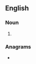 ==English==

===Noun===
{{head|en|noun plural form}}

# {{plural of|adopter|lang=en}}

===Anagrams===
* {{anagrams|en|drop seat|pastored|readopts}}